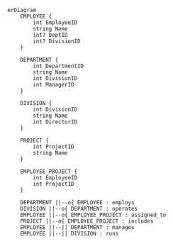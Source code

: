 ```mermaid
erDiagram
    EMPLOYEE {
        int EmployeeID 
        string Name
        int? DeptID 
        int? DivisionID 
    }

    DEPARTMENT {
        int DepartmentID 
        string Name
        int DivisionID 
        int ManagerID 
    }

    DIVISION {
        int DivisionID 
        string Name
        int DirectorID 
    }

    PROJECT {
        int ProjectID 
        string Name
    }

    EMPLOYEE_PROJECT {
        int EmployeeID 
        int ProjectID 
    }

    DEPARTMENT ||--o{ EMPLOYEE : employs
    DIVISION ||--o{ DEPARTMENT : operates
    EMPLOYEE ||--o{ EMPLOYEE_PROJECT : assigned_to
    PROJECT ||--o{ EMPLOYEE_PROJECT : includes
    EMPLOYEE ||--|| DEPARTMENT : manages
    EMPLOYEE ||--|| DIVISION : runs

```
